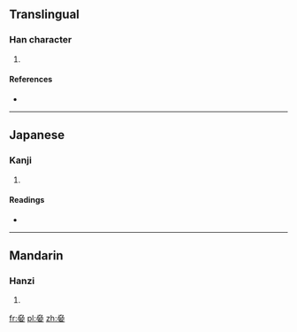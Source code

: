 ==Translingual==

===Han character===
{{Han char|rn=38|rad=女|as=06|sn=9|four=4740<sub>4</sub>|canj=大尸大尸女 (KSKSV)|ids=⿱[[劦]][[女]]}}

# {{defn|Han|sort=女06}}

====References====
* {{Han ref|kx=0260.250|dkj=06231|dj=0527.010|hdz=21049.020|uh=59ED|ud=23021|bh=CE76|bd=52854}}

----

==Japanese==

===Kanji===
{{ja-kanji|grade=|rs=女06}}

# {{defn|lang=ja|sort=女06}}

====Readings====
* {{ja-readings|on=[[けん]] (ken)|kun=[[みめよいさま]] (mimeyoisama)}}

----

==Mandarin==

===Hanzi===
{{cmn-hanzi|pin=[[xiàn]] ([[xian4]])|wg=hsien<sup>4</sup>}}

# {{defn|lang=cmn|sort=女06}}

[[fr:姭]]
[[pl:姭]]
[[zh:姭]]